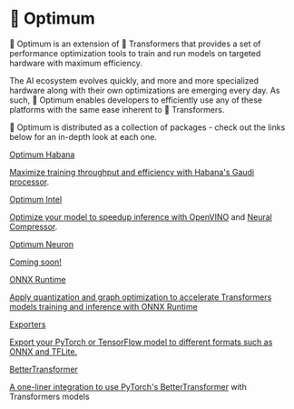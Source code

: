 <!--Copyright 2022 The HuggingFace Team. All rights reserved.

Licensed under the Apache License, Version 2.0 (the "License"); you may not use this file except in compliance with
the License. You may obtain a copy of the License at

http://www.apache.org/licenses/LICENSE-2.0

Unless required by applicable law or agreed to in writing, software distributed under the License is distributed on
an "AS IS" BASIS, WITHOUT WARRANTIES OR CONDITIONS OF ANY KIND, either express or implied. See the License for the
specific language governing permissions and limitations under the License.
-->

# 🤗 Optimum

🤗 Optimum is an extension of 🤗 Transformers that provides a set of performance optimization tools to train and run models on targeted hardware with maximum efficiency.

The AI ecosystem evolves quickly, and more and more specialized hardware along with their own optimizations are emerging every day.
As such, 🤗 Optimum enables developers to efficiently use any of these platforms with the same ease inherent to 🤗 Transformers.

🤗 Optimum is distributed as a collection of packages - check out the links below for an in-depth look at each one.

<div class="mt-10">
  <div class="w-full flex flex-col space-y-4 md:space-y-0 md:grid md:grid-cols-3 md:gap-y-4 md:gap-x-5">
    <a class="!no-underline border dark:border-gray-700 p-5 rounded-lg shadow hover:shadow-lg" href="./habana/index"
      ><div class="w-full text-center bg-gradient-to-br from-indigo-400 to-indigo-500 rounded-lg py-1.5 font-semibold mb-5 text-white text-lg leading-relaxed">Optimum Habana</div>
      <p class="text-gray-700">Maximize training throughput and efficiency with <a href="https://docs.habana.ai/en/latest/Gaudi_Overview/Gaudi_Architecture.html">Habana's Gaudi processor</a>.</p>
    </a>
    <a class="!no-underline border dark:border-gray-700 p-5 rounded-lg shadow hover:shadow-lg" href="./intel/index"
      ><div class="w-full text-center bg-gradient-to-br from-blue-400 to-blue-500 rounded-lg py-1.5 font-semibold mb-5 text-white text-lg leading-relaxed">Optimum Intel</div>
      <p class="text-gray-700">Optimize your model to speedup inference with <a href="https://docs.openvino.ai/latest/index.html">OpenVINO</a> and <a href="https://www.intel.com/content/www/us/en/developer/tools/oneapi/neural-compressor.html">Neural Compressor</a>.</p>
    </a>
    <a class="!no-underline border dark:border-gray-700 p-5 rounded-lg shadow hover:shadow-lg" href="."
      ><div class="w-full text-center bg-gradient-to-br from-orange-400 to-orange-500 rounded-lg py-1.5 font-semibold mb-5 text-white text-lg leading-relaxed">Optimum Neuron</div>
      <p class="text-gray-700">Coming soon!</p>
    </a>
    <a class="!no-underline border dark:border-gray-700 p-5 rounded-lg shadow hover:shadow-lg" href="./onnxruntime/overview"
      ><div class="w-full text-center bg-gradient-to-br from-pink-400 to-pink-500 rounded-lg py-1.5 font-semibold mb-5 text-white text-lg leading-relaxed">ONNX Runtime</div>
      <p class="text-gray-700">Apply quantization and graph optimization to accelerate Transformers models training and inference with <a href="https://onnxruntime.ai/">ONNX Runtime</a></p>
    </a>
    <a class="!no-underline border dark:border-gray-700 p-5 rounded-lg shadow hover:shadow-lg" href="./exporters/overview"
      ><div class="w-full text-center bg-gradient-to-br from-green-400 to-green-500 rounded-lg py-1.5 font-semibold mb-5 text-white text-lg leading-relaxed">Exporters</div>
      <p class="text-gray-700">Export your PyTorch or TensorFlow model to different formats such as ONNX and TFLite.</p>
    </a>
    <a class="!no-underline border dark:border-gray-700 p-5 rounded-lg shadow hover:shadow-lg" href="./bettertransformer/overview"
      ><div class="w-full text-center bg-gradient-to-br from-yellow-400 to-yellow-500 rounded-lg py-1.5 font-semibold mb-5 text-white text-lg leading-relaxed">BetterTransformer</div>
      <p class="text-gray-700">A one-liner integration to use <a href="https://pytorch.org/blog/a-better-transformer-for-fast-transformer-encoder-inference/">PyTorch's BetterTransformer</a> with Transformers models</p>
    </a>
  </div>
</div>
